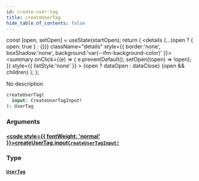 ```yaml
---
id: create-user-tag
title: createUserTag
hide_table_of_contents: false
---
```







  const [open, setOpen] = useState(startOpen);
  return (
    <details {...(open ? { open: true } : {})} className="details" style={{ border:'none', boxShadow:'none', background:'var(--ifm-background-color)' }}>
      <summary
        onClick={(e) => {
          e.preventDefault();
          setOpen((open) => !open);
        }}
        style={{ listStyle:'none' }}
      >
      {open ? dataOpen : dataClose}
      </summary>
      {open && children}
    </details>
  );
};




No description


```graphql
createUserTag(
  input: CreateUserTagInput!
): UserTag
```


### Arguments

#### [<code style={{ fontWeight: 'normal' }}>createUserTag.<b>input</b></code>](#)<Bullet />[`CreateUserTagInput!`](/schema/inputs/create-user-tag-input) <Badge class="secondary" text="non-null"/> <Badge class="secondary" text="input"/>
> 
> 

### Type

#### [`UserTag`](/schema/objects/user-tag) <Badge class="secondary" text="object"/>
> 
> 



